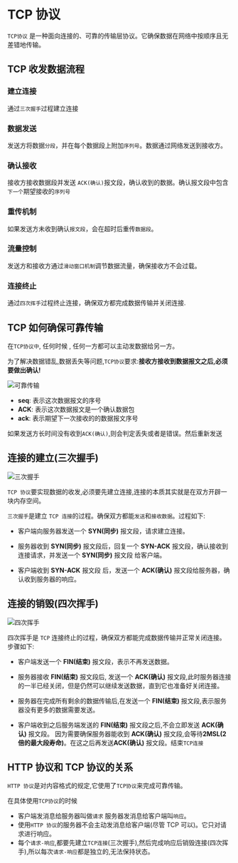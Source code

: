 # TCP 协议

`TCP协议` 是一种面向连接的、可靠的传输层协议。它确保数据在网络中按顺序且无差错地传输。

## TCP 收发数据流程

### 建立连接

通过`三次握手`过程建立连接

### 数据发送

发送方将数据`分段`，并在每个数据段上附加`序列号`。数据通过网络发送到接收方。

### 确认接收

接收方接收数据段并发送 `ACK(确认)`报文段，确认收到的数据。确认报文段中包含`下一个`期望接收的`序列号`

### 重传机制

如果发送方未收到确认`报文段`，会在超时后重传`数据段`。

### 流量控制

发送方和接收方通过`滑动窗口机制`调节数据流量，确保接收方不会过载。

### 连接终止

通过`四次挥手`过程终止连接，确保双方都完成数据传输并关闭连接.

## TCP 如何确保可靠传输

在`TCP协议中`, 任何时候 , 任何一方都可以主动发数据给另一方。

为了解决数据错乱,数据丢失等问题,`TCP协议`要求:**接收方接收到数据报文之后,必须要做出确认!**

![可靠传输](./images/Snipaste_2024-08-25_17-37-38.png)

- **seq**: 表示这次数据报文的序号
- **ACK**: 表示这次数据报文是一个确认数据包
- **ack**: 表示期望下一次接收的的数据报文序号

如果发送方长时间没有收到`ACK(确认)`,则会判定丢失或者是错误。然后重新发送

## 连接的建立(三次握手)

![三次握手](./images/Snipaste_2024-08-25_19-14-32.png)

`TCP 协议`要实现数据的收发,必须要先建立连接,连接的本质其实就是在双方开辟一块内存空间。

`三次握手`是建立 `TCP 连接`的过程。确保双方都能`发送`和`接收数据`。过程如下:

- 客户端向服务器发送一个 **SYN(同步)** 报文段，请求建立连接。

- 服务器收到 **SYN(同步)** 报文段后，回复一个 **SYN-ACK** 报文段，确认接收到连接请求，并发送一个 **SYN(同步)** 报文段 给客户端。

- 客户端收到 **SYN-ACK** 报文段 后，发送一个 **ACK(确认)** 报文段给服务器，确认收到服务器的响应。

## 连接的销毁(四次挥手)

![四次挥手](./images/Snipaste_2024-09-15_13-56-48.png)

四次挥手是 `TCP` 连接终止的过程，确保双方都能完成数据传输并正常关闭连接。步骤如下:

- 客户端发送一个 **FIN(结束)** 报文段，表示不再发送数据。

- 服务器接收 **FIN(结束)** 报文段后, 发送一个 **ACK(确认)** 报文段,此时服务器连接的一半已经关闭，但是仍然可以继续发送数据，直到它也准备好关闭连接。

- 服务器在完成所有剩余的数据传输后,在发送一个 **FIN(结束)** 报文段,表示服务器没有更多的数据需要发送。

- 客户端收到之后服务端发送的 **FIN(结束)** 报文段之后,不会立即发送 **ACK(确认)** 报文段。
  因为需要确保服务器能收到 **ACK(确认)** 报文段,会等待**2MSL(2 倍的最大段寿命)**。在这之后再发送**ACK(确认)** 报文段。结束`TCP连接`

## HTTP 协议和 TCP 协议的关系

`HTTP 协议`是对内容格式的规定,它使用了`TCP协议`来完成可靠传输。

在具体使用`TCP协议`的时候

- 客户端发消息给服务器叫做`请求` 服务器发消息给客户端叫`响应`。
- 使用`HTTP 协议`的服务器不会主动发消息给客户端(尽管 TCP 可以)。它只对请求进行响应。
- 每个`请求-响应`,都要先建立`TCP连接`(三次握手),然后完成响应后销毁连接(四次挥手),所以每次`请求-响应`都是独立的,无法保持状态。
